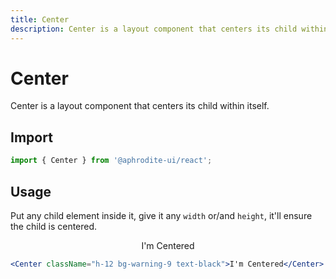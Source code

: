 ```yaml
---
title: Center
description: Center is a layout component that centers its child within itself.
---
```


# Center

Center is a layout component that centers its child within itself.

## Import

```js
import { Center } from '@aphrodite-ui/react';
```

## Usage

Put any child element inside it, give it any `width` or/and `height`, it'll
ensure the child is centered.

<Canvas>
  <Center className="h-12 bg-warning-9 text-black">I'm Centered</Center>
</Canvas>

```jsx
<Center className="h-12 bg-warning-9 text-black">I'm Centered</Center>
```
